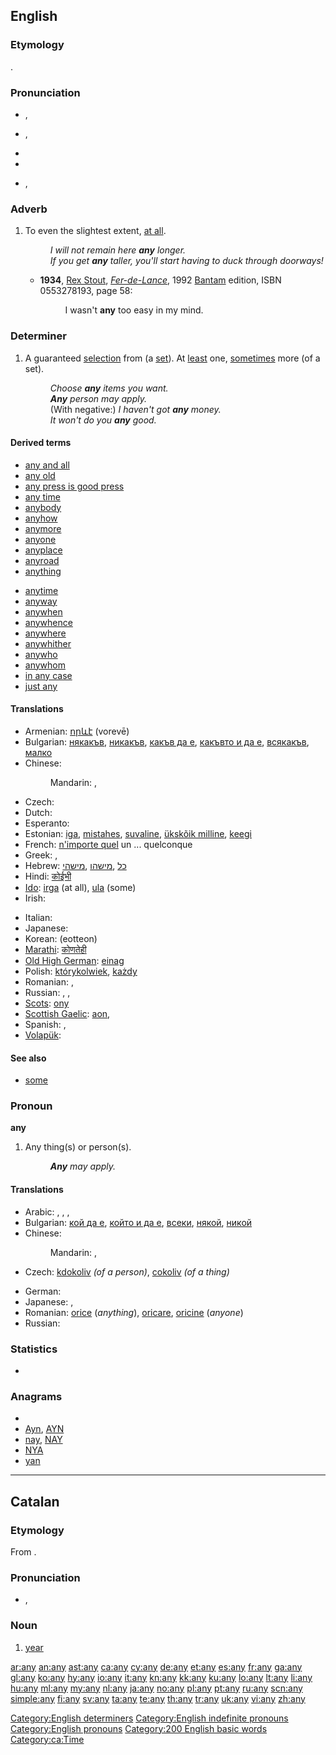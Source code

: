 {{wikipedia}}
{{also|ANY|-any|-ány|ăn ý}}
==English==

===Etymology===
{{etyl|ang}} {{term|ænig|æniġ|lang=ang}}.

===Pronunciation===
* {{a|UK}} {{IPA|/ˈɛnɪ/}}, {{SAMPA|/"EnI/}}
* {{a|US}} {{IPA|/ˈɛni/}}, {{SAMPA|/"Eni/}}
* {{audio|en-us-any.ogg|Audio (US)}}
* {{rhymes|ɛni}}
* {{a|Ireland}} {{IPA|/ˈæni/}}, {{SAMPA|/"{ni/}}

===Adverb===
{{en-adv|-}}

# To even the slightest extent, [[at all]].
#: ''I will not remain here '''any''' longer.''
#: ''If you get '''any''' taller, you'll start having to duck through doorways!''
#* '''1934''', [[w:Rex Stout|Rex Stout]], [[w:Fer-de-Lance (book)|''Fer-de-Lance'']], 1992 [[w:Bantam Books|Bantam]] edition, ISBN 0553278193, page 58:
#*: I wasn't '''any''' too easy in my mind.

===Determiner===
{{en-det}}

# {{rfc-sense}} A guaranteed [[selection]] from (a [[set]]). At [[least]] one, [[sometimes]] more (of a set).
#: ''Choose '''any''' items you want.''
#: '''''Any''' person may apply.''
#: (With negative:) ''I haven't got '''any''' money.''
#: ''It won't do you '''any''' good.''

====Derived terms====
{{der-top}}
* [[any and all]]
* [[any old]]
* [[any press is good press]]
* [[any time]]
* [[anybody]]
* [[anyhow]]
* [[anymore]]
* [[anyone]]
* [[anyplace]]
* [[anyroad]]
* [[anything]]
{{der-mid}}
* [[anytime]]
* [[anyway]]
* [[anywhen]]
* [[anywhence]]
* [[anywhere]]
* [[anywhither]]
* [[anywho]]
* [[anywhom]]
* [[in any case]]
* [[just any]]
{{der-bottom}}

====Translations====
{{trans-top|guaranteed selection from a set}}
* Armenian: [[որևէ]] (vorevē)
* Bulgarian: [[някакъв]], [[никакъв]], [[какъв да е]], [[какъвто и да е]], [[всякакъв]], [[малко]]
* Chinese:
*: Mandarin: {{t-|cmn|任意|tr=rènyì|sc=Hani}}, {{t-|cmn|任何|tr=rènhé|sc=Hani}}
* Czech: {{t-|cs|kterýkoliv}}
* Dutch: {{t|nl|enig}}
* Esperanto: {{t|eo|iu}}
* Estonian: [[iga]], [[mistahes]], [[suvaline]], [[ükskõik milline]], [[keegi]]
* French: [[n'importe quel]] un ... quelconque
* Greek: {{t+|el|καθένας}}, {{t+|el|όποιος}}
* Hebrew: [[כל]] ,[[מישהו]] ,[[מישהי]]
* Hindi: [[कोईभी]]
* [[Ido]]: [[irga]] (at all), [[ula]] (some)
* Irish: {{t+|ga|aon|xs=Irish}}
{{trans-mid}}
* Italian: {{t+|it|qualsiasi}}
* Japanese: {{t-|ja|任意|tr=にんい, nin'i}}
* Korean: {{t|ko|어떤|sc=Kore}} (eotteon)
* [[Marathi]]: [[कोणतेही]]
* [[Old High German]]: [[einag]]
* Polish: [[którykolwiek]], [[każdy]]
* Romanian: {{t-|ro|orice}}, {{t-|ro|oricare}}
* Russian: {{t+|ru|любой|tr=ljubój}}, {{t+|ru|кто-нибудь|tr=któ-nibud’, kto-nibúd’}}, {{qualifier|thing}} {{t+|ru|что-нибудь|tr=štó-nibud’, što-nibúd’}}
* [[Scots]]: [[ony]]
* [[Scottish Gaelic]]: [[aon]], {{t-|gd|sam bith|xs=Scottish Gaelic}}
* Spanish: {{t+|es|cualquier}}, {{t+|es|cualquiera}}
* [[Volapük]]: {{t|vo|seimik}}
{{trans-bottom}}

====See also====
* [[some]]

===Pronoun===
'''any'''

# Any thing(s) or person(s).
#: '''''Any''' may apply.''

====Translations====
{{trans-top|Any things or persons}}
* Arabic: {{t|ar|أي|tr='ayy}}, {{t-|ar|كل|tr=kull}}, {{t|ar|أية|f|tr='áyya}}, {{t|ar|أيما|tr='áyyma}}
* Bulgarian: [[кой да е]], [[който и да е]], [[всеки]], [[някой]], [[никой]]
* Chinese:
*: Mandarin: {{t-|cmn|誰|sc=Hani}}, {{t-|cmn|谁|tr=shuí, shéi|sc=Hani}}
* Czech: [[kdokoliv]] ''(of a person)'', [[cokoliv]] ''(of a thing)''
{{trans-mid}}
* German: {{t+|de|jeder|m}}
* Japanese: {{t|ja|どれも|tr=doremo}}, {{t|ja|どれでも|tr=doredemo}}
* Romanian: [[orice]] (''anything''), [[oricare]], [[oricine]] (''anyone'')
* Russian: {{t+|ru|любой|tr=ljubój}}
{{trans-bottom}}

===Statistics===
* {{rank|into|up|your|58|any|what|do|has}}

===Anagrams===
* {{alphagram|any}}
* [[Ayn#English|Ayn]], [[AYN#English|AYN]]
* [[nay#English|nay]], [[NAY#English|NAY]]
* [[NYA#English|NYA]]
* [[yan#English|yan]]

[[Category:English determiners]]
[[Category:English indefinite pronouns]]
[[Category:English pronouns]]

----

==Catalan==

===Etymology===
From {{etyl|la|ca}} {{term|lang=la|annus}}.

===Pronunciation===
* {{IPA|/aɲ/|lang=ca}}, {{SAMPA|/aJ/}}

===Noun===
{{ca-noun|m}}

# [[year]]

[[Category:200 English basic words]]
[[Category:ca:Time]]

[[ar:any]]
[[an:any]]
[[ast:any]]
[[ca:any]]
[[cy:any]]
[[de:any]]
[[et:any]]
[[es:any]]
[[fr:any]]
[[ga:any]]
[[gl:any]]
[[ko:any]]
[[hy:any]]
[[io:any]]
[[it:any]]
[[kn:any]]
[[kk:any]]
[[ku:any]]
[[lo:any]]
[[lt:any]]
[[li:any]]
[[hu:any]]
[[ml:any]]
[[my:any]]
[[nl:any]]
[[ja:any]]
[[no:any]]
[[pl:any]]
[[pt:any]]
[[ru:any]]
[[scn:any]]
[[simple:any]]
[[fi:any]]
[[sv:any]]
[[ta:any]]
[[te:any]]
[[th:any]]
[[tr:any]]
[[uk:any]]
[[vi:any]]
[[zh:any]]